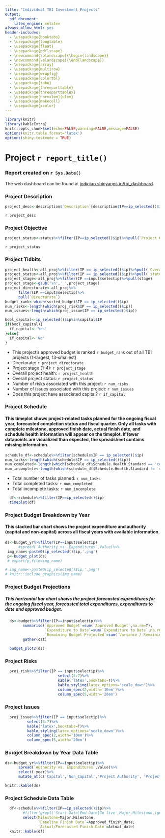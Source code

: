 ```yaml
---
title: "Individual TBI Investment Projects"
output: 
  pdf_document:
    latex_engine: xelatex
always_allow_html: yes
header-includes:
  - \usepackage{booktabs}
  - \usepackage{longtable}
  - \usepackage{float}
  - \usepackage{pdflscape}
  - \newcommand{\blandscape}{\begin{landscape}}
  - \newcommand{\elandscape}{\end{landscape}}
  - \usepackage{array}
  - \usepackage{multirow}
  - \usepackage{wrapfig}
  - \usepackage{colortbl}
  - \usepackage{tabu}
  - \usepackage{threeparttable}
  - \usepackage{threeparttablex}
  - \usepackage[normalem]{ulem}
  - \usepackage{makecell}
  - \usepackage{xcolor}
---
```


```r
library(knitr)
library(kableExtra)
knitr::opts_chunk$set(echo=FALSE,warning=FALSE,message=FALSE)
options(knitr.table.format='latex')
options(shiny.testmode = TRUE)
```

# Project `r report_title()`
### Report created on `r Sys.Date()`
The web dashboard can be found at [jodiqiao.shinyapps.io/tbi_dashboard](jodiqiao.shinyapps.io/tbi_dashboard).

### Project Description
```r
project_desc<-description$`Description`[description$IP==ip_selected()$ip]
```
`r project_desc`

### Project Objective
```r
project_status<-status%>%filter(IP==ip_selected()$ip)%>%pull(`Project Objectives`)
```
`r project_status`

### Project Tidbits
```r
project_health<-all_proj%>%filter(IP == ip_selected()$ip)%>%pull(`Overall Project Health`)
project_status<-all_proj%>%filter(IP == ip_selected()$ip)%>%pull(`status`)
project_stage<-all_proj%>%filter(IP ==input$selectip)%>%pull(stage)
project_stage<-gsub('\n',' ',project_stage)
project_directorate<-all_proj%>%
      filter(IP ==input$selectip)%>%
      pull(`Directorate`)
budget_rank<-which(sorted_budget$IP == ip_selected()$ip)
num_risks<-length(which(proj_risk$IP == ip_selected()$ip))
num_issues<-length(which(proj_issue$IP == ip_selected()$ip))

bool_capital<-ip_selected()$ip%in%capital$IP
if(bool_capital){
  if_capital<-'Yes'
}else{
  if_capital<-'No'
}
```

- This project's approved budget is ranked `r budget_rank` out of all TBI projects (1-largest, 13-smallest)
- Directorate: `r project_directorate`
- Project stage (1-4): `r project_stage`
- Overall project health: `r project_health`
- Overall project status: `r project_status`
- Number of risks associated with this project: `r num_risks`
- Number of issues associated with this project: `r num_issues`
- Does this project have associated capital? `r if_capital`

\newpage
\blandscape

### Project Schedule
#### This timeplot shows project-related tasks planned for the ongoing fiscal year, forecasted completion status and fiscal quarter. Only all tasks with complete milestone, approved finish date, actual finish date, and schedule health information will appear on the timeplot. If fewer datapoints are visualized than expected, the spreadsheet contains missing information.
```r
schedule_df<-schedule%>%filter(schedule$IP == ip_selected()$ip)
num_tasks<-length(which(schedule$IP == ip_selected()$ip))
num_completed<-length(which(schedule_df$Schedule.Health.Standard == 'completed'))
num_incomplete<-length(which(schedule_df$Schedule.Health.Standard != 'completed'))
```
- Total number of tasks planned: `r num_tasks`
- Total completed tasks: `r num_completed`
- Total incomplete tasks: `r num_incomplete`

```r
  df<-schedule%>%filter(IP==ip_selected()$ip)
  timeplot(df)
```

\elandscape

\newpage
\blandscape

### Project Budget Breakdown by Year
#### This stacked bar chart shows the project expenditure and authority (capital and non-capital) across all fiscal years with available information.

```r
ds<-budget_yr%>%filter(IP==input$selectip)
      #spread(`Authority vs. Expenditures`,Value)%>%
 img_name<-paste0(ip_selected()$ip,'.png')
 p<-budget_plot(ds)
 # export(p,file=img_name)
```

```r
# img_name<-paste0(ip_selected()$ip,'.png')
# knitr::include_graphics(img_name)
```

\elandscape

\newpage
### Project Budget Projections
##### This horizontal bar chart shows the project forecasted expenditures for the ongoing fiscal year, forecasted total expenditures, expenditures to date and approved budget.

```r
  ds<-budget%>%filter(IP==input$selectip)%>%
        summarise(`Approved Budget`=sum(`Approved Budget`,na.rm=T),
                  `Expenditure to Date`=sum(`Expenditure to Date`,na.rm=T),
                  `Remaining Budget Projected`=sum(`Variance / Remaining budget`,na.rm=T))%>%
        gather(cat)
      
  budget_plot2(ds)
```

\newpage

### Project Risks

```r
  proj_risk%>%filter(IP == input$selectip)%>%
                        select(3:7)%>%
                        kable('latex',booktabs=T)%>%
                        kable_styling(latex_options="scale_down")%>%
                        column_spec(2,width='10em')%>%
                        column_spec(5,width='20em')
```

### Project Issues

```r

  proj_issue%>%filter(IP == input$selectip)%>%
          select(3:7)%>%
          kable('latex',booktabs=T)%>%
          kable_styling(latex_options="scale_down")%>%
          column_spec(2,width='10em')%>%
          column_spec(5,width='20em')

```

\newpage
### Budget Breakdown by Year Data Table

```r

ds<-budget_yr%>%filter(IP==input$selectip)%>%
      spread(`Authority vs. Expenditures`,Value)%>%
      select(-year)%>%
      mutate_at(c('Capital','Non_Capital','Project Authority', 'Project Expenditures'),dollar)

knitr::kable(ds)

```

### Project Schedule Data Table

```r
  df<-schedule%>%filter(IP==ip_selected()$ip)%>%
        #filter(grepl('Start Date|End Date|Go live',Major.Milestone,ignore.case=T))%>%
        select(Milestone=Major.Milestone,
               `Baseline Finish Date`=Approved_finish_date,
               `Actual/Forecasted Finish Date`=Actual_date)
  knitr::kable(df)
```
